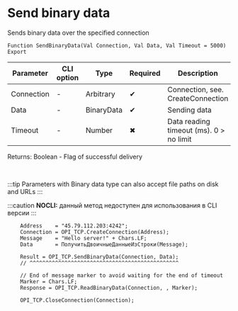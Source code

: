 ﻿---
sidebar_position: 5
---


# Send binary data 
 Sends binary data over the specified connection



`Function SendBinaryData(Val Connection, Val Data, Val Timeout = 5000) Export`

  | Parameter | CLI option | Type | Required | Description |
  |-|-|-|-|-|
  | Connection | - | Arbitrary | &#x2714; | Connection, see. CreateConnection |
  | Data | - | BinaryData | &#x2714; | Sending data |
  | Timeout | - | Number | &#x2716; | Data reading timeout (ms). 0 > no limit |

  
  Returns:  Boolean - Flag of successful delivery

<br/>

:::tip
Parameters with Binary data type can also accept file paths on disk and URLs
:::

:::caution
**NOCLI:** данный метод недоступен для использования в CLI версии
:::
<br/>



```bsl title="1C:Enterprise/OneScript code example"
    Address    = "45.79.112.203:4242";
    Connection = OPI_TCP.CreateConnection(Address);
    Message    = "Hello server!" + Chars.LF;
    Data       = ПолучитьДвоичныеДанныеИзСтроки(Message);

    Result = OPI_TCP.SendBinaryData(Connection, Data);
    // ^^^^^^^^^^^^^^^^^^^^^^^^^^^^^^^^^^^^^^^^^^^^^^^

    // End of message marker to avoid waiting for the end of timeout
    Marker = Chars.LF;
    Response = OPI_TCP.ReadBinaryData(Connection, , Marker);

    OPI_TCP.CloseConnection(Connection);
```
 




